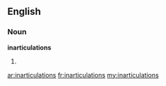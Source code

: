 ==English==

===Noun===
'''inarticulations'''

# {{plural of|inarticulation}}

[[ar:inarticulations]]
[[fr:inarticulations]]
[[my:inarticulations]]